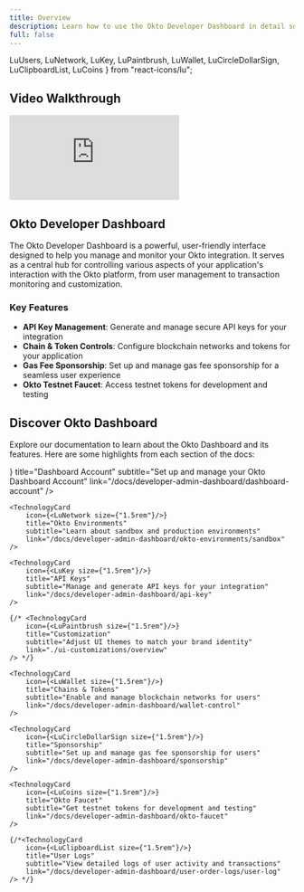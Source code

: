 ```yaml
---
title: Overview
description: Learn how to use the Okto Developer Dashboard in detail so you can get started with building on Okto in no time!
full: false
---
```


  LuUsers, 
  LuNetwork,
  LuKey, 
  LuPaintbrush, 
  LuWallet,
  LuCircleDollarSign,
  LuClipboardList,
  LuCoins
} from "react-icons/lu";

## **Video Walkthrough**

<div className="mb-8">
  <iframe
    className="w-full aspect-video rounded-lg"
    src="https://www.loom.com/embed/7af00e073f2446658a02370d378570a1?sid=66927f22-d482-4124-b218-0a2f8e5a73a0"
    frameBorder="0"
    allowFullScreen
  ></iframe>
</div>

## Okto Developer Dashboard

The Okto Developer Dashboard is a powerful, user-friendly interface designed to help you manage and monitor your Okto integration. It serves as a central hub for controlling various aspects of your application's interaction with the Okto platform, from user management to transaction monitoring and customization.

### Key Features
   
* **API Key Management**: Generate and manage secure API keys for your integration
* **Chain & Token Controls**: Configure blockchain networks and tokens for your application
* **Gas Fee Sponsorship**: Set up and manage gas fee sponsorship for a seamless user experience
* **Okto Testnet Faucet**: Access testnet tokens for development and testing

## **Discover Okto Dashboard**

Explore our documentation to learn about the Okto Dashboard and its features. Here are some highlights from each section of the docs:

<div className="grid grid-cols-1 md:grid-cols-2 gap-3 md:gap-6 lg:gap-8">
    <TechnologyCard 
        icon={<LuUsers size={"1.5rem"}/>}
        title="Dashboard Account" 
        subtitle="Set up and manage your Okto Dashboard Account"
        link="/docs/developer-admin-dashboard/dashboard-account"
    />

    <TechnologyCard 
        icon={<LuNetwork size={"1.5rem"}/>}
        title="Okto Environments" 
        subtitle="Learn about sandbox and production environments"
        link="/docs/developer-admin-dashboard/okto-environments/sandbox"
    />

    <TechnologyCard 
        icon={<LuKey size={"1.5rem"}/>}
        title="API Keys" 
        subtitle="Manage and generate API keys for your integration"
        link="/docs/developer-admin-dashboard/api-key"
    />

    {/* <TechnologyCard 
        icon={<LuPaintbrush size={"1.5rem"}/>}
        title="Customization" 
        subtitle="Adjust UI themes to match your brand identity"
        link="./ui-customizations/overview"
    /> */}

    <TechnologyCard 
        icon={<LuWallet size={"1.5rem"}/>}
        title="Chains & Tokens" 
        subtitle="Enable and manage blockchain networks for users"
        link="/docs/developer-admin-dashboard/wallet-control"
    />

    <TechnologyCard 
        icon={<LuCircleDollarSign size={"1.5rem"}/>}
        title="Sponsorship" 
        subtitle="Set up and manage gas fee sponsorship for users"
        link="/docs/developer-admin-dashboard/sponsorship"
    />

    <TechnologyCard 
        icon={<LuCoins size={"1.5rem"}/>}
        title="Okto Faucet" 
        subtitle="Get testnet tokens for development and testing"
        link="/docs/developer-admin-dashboard/okto-faucet"
    />

    {/*<TechnologyCard 
        icon={<LuClipboardList size={"1.5rem"}/>}
        title="User Logs" 
        subtitle="View detailed logs of user activity and transactions"
        link="/docs/developer-admin-dashboard/user-order-logs/user-log"
    /> */}
</div>

